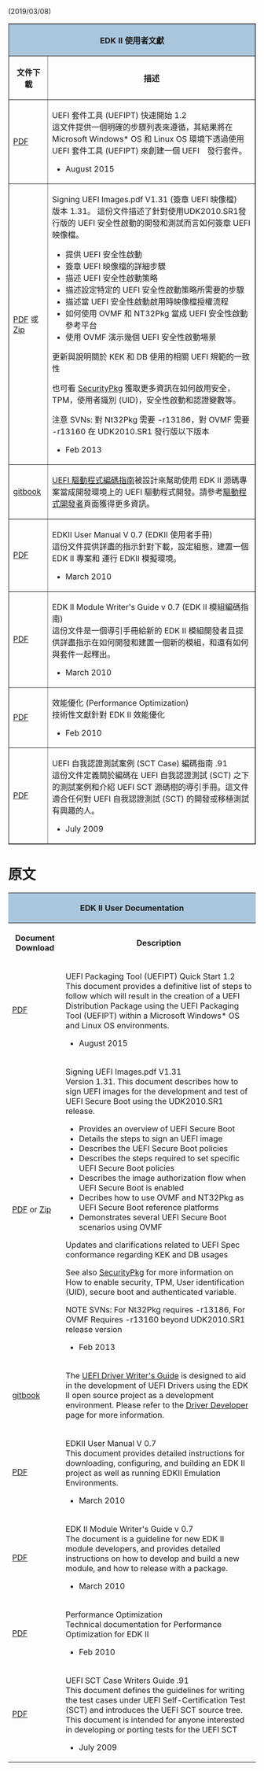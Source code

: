 (2019/03/08)
<div class="t_projects">
<table border="1">
<tr><th colspan="4" style="background-color:#a9c6dd">EDK II 使用者文獻</th></tr>
<tr>
<th>文件下載</th>
<th>描述</th>
</tr>
<tr>
    <td>
[https://github.com/tianocore-docs/Docs/raw/master/User_Docs/UEFI-PackagingToolQuickStartGuideRev_1_2.pdf PDF]

    </td>

    <td>
UEFI 套件工具 (UEFIPT) 快速開始 1.2 <br>

這文件提供一個明確的步驟列表來遵循，其結果將在 Microsoft Windows* OS 和 Linux OS 環境下透過使用 UEFI 套件工具 (UEFIPT) 來創建一個 UEFI　發行套件。
* August 2015
    </td>
</tr>



<tr>
    <td> 
[https://github.com/tianocore-docs/Docs/raw/master/User_Docs/SigningUefiImages%20-v1dot31.pdf PDF ] 或
[https://github.com/tianocore-docs/Docs/raw/master/User_Docs/SigningUefiImages%20-v1dot31.zip Zip]

    </td>

    <td>
Signing UEFI Images.pdf V1.31 (簽章 UEFI 映像檔)<br>
版本 1.31。 這份文件描述了針對使用UDK2010.SR1發行版的 UEFI 安全性啟動的開發和測試而言如何簽章 UEFI 映像檔。 

*   提供 UEFI 安全性啟動 
*   簽章 UEFI 映像檔的詳細步驟
*   描述 UEFI 安全性啟動策略 
*   描述設定特定的 UEFI 安全性啟動策略所需要的步驟
*   描述當 UEFI 安全性啟動啟用時映像檔授權流程
*   如何使用 OVMF 和 NT32Pkg 當成 UEFI 安全性啟動參考平台
*   使用 OVMF 演示幾個 UEFI 安全性啟動場景
更新與說明關於 KEK 和 DB 使用的相關 UEFI 規範的一致性


也可看 [[SecurityPkg]] 獲取更多資訊在如何啟用安全，TPM，使用者識別 (UID)，安全性啟動和認證變數等。

注意 SVNs: 對 Nt32Pkg 需要 -r13186，對 OVMF 需要 -r13160 在 UDK2010.SR1 發行版以下版本

* Feb 2013
    </td>
</tr>

<tr>
    <td>
[https://legacy.gitbook.com/book/edk2-docs/edk-ii-uefi-driver-writer-s-guide/details gitbook]
    </td>

    <td>
[[UEFI Driver Writer's Guide|UEFI 驅動程式編碼指南]]被設計來幫助使用 EDK II 源碼專案當成開發環境上的 UEFI 驅動程式開發。請參考[[Driver Developer|驅動程式開發者]]頁面獲得更多資訊。 
    </td>
</tr>

<tr>
    <td>
[https://github.com/tianocore-docs/Docs/raw/master/User_Docs/EDK_II_UserManual_0_7.pdf PDF]
    </td>

    <td>
EDKII User Manual V 0.7 (EDKII 使用者手冊)<br>
這份文件提供詳盡的指示針對下載，設定組態，建置一個 EDK II 專案和 運行 EDKII 模擬環境。

* March 2010
    </td>
</tr>

<tr>
    <td>
[https://github.com/tianocore-docs/Docs/raw/master/User_Docs/EDK_II%20Module%20Writer_s%20Guide_0_7.pdf PDF]
    </td>

    <td>
EDK II Module Writer's Guide v 0.7 (EDK II 模組編碼指南)<br>
這份文件是一個導引手冊給新的 EDK II 模組開發者且提供詳盡指示在如何開發和建置一個新的模組，和還有如何與套件一起釋出。

* March 2010
    </td>
</tr>


<tr>
    <td>
[https://github.com/tianocore-docs/Docs/raw/master/User_Docs/PerformanceOptimization_1_0.pdf  PDF]

    </td>

    <td>
效能優化 (Performance Optimization) <br>
技術性文獻針對 EDK II 效能優化

* Feb 2010
    </td>
</tr>
<tr>
    <td>
[https://github.com/tianocore-docs/Docs/raw/master/User_Docs/UEFI%20SCT%20Case%20Writers%20Guide_0_91.pdf PDF ]
    </td>

    <td>
UEFI 自我認證測試案例 (SCT Case) 編碼指南 .91 <br>
這份文件定義關於編碼在 UEFI 自我認證測試 (SCT) 之下的測試案例和介紹 UEFI SCT 源碼樹的導引手冊。這文件適合任何對 UEFI 自我認證測試 (SCT) 的開發或移植測試有興趣的人。
* July 2009
    </td>
</tr>

<!--
<tr>
    <td>
之前的 UDK 發行版
    </td>

    <td>
[[EdkII_dashboard| EDK II 儀錶板頁面]]
    </td>
</tr>
<tr></tr>
-->

</table>

= 原文 =
<div class="t_projects">
<table>
<tr><th colspan="4" style="background-color:#a9c6dd">EDK II User Documentation</th></tr>
<tr>
<th>Document Download</th>
<th>Description</th>
</tr>
<tr>
    <td>
[https://github.com/tianocore-docs/Docs/raw/master/User_Docs/UEFI-PackagingToolQuickStartGuideRev_1_2.pdf PDF]

    </td>

    <td>
UEFI Packaging Tool (UEFIPT) Quick Start 1.2 <br>

This document provides a definitive list of steps to follow which will result in the creation of a UEFI Distribution Package using the UEFI Packaging Tool (UEFIPT) within a Microsoft Windows* OS and Linux OS environments.
* August 2015
    </td>
</tr>



<tr>
    <td>
[https://github.com/tianocore-docs/Docs/raw/master/User_Docs/SigningUefiImages%20-v1dot31.pdf PDF ] or
[https://github.com/tianocore-docs/Docs/raw/master/User_Docs/SigningUefiImages%20-v1dot31.zip Zip]

    </td>

    <td>
Signing UEFI Images.pdf V1.31 <br>
Version 1.31. This document describes how to sign UEFI images for the development and test of UEFI Secure Boot using the UDK2010.SR1 release.

*	Provides an overview of UEFI Secure Boot 
*	Details the steps to sign an UEFI image 
*	Describes the UEFI Secure Boot policies 
*	Describes the steps required to set specific UEFI Secure Boot policies 
*	Describes the image authorization flow when UEFI Secure Boot is enabled
*	Decribes how to use OVMF and NT32Pkg as UEFI Secure Boot reference platforms
*	Demonstrates several UEFI Secure Boot scenarios using OVMF
Updates and clarifications related to UEFI Spec conformance regarding KEK and DB usages


See also [[SecurityPkg]] for more information on How to enable security, TPM, User identification (UID), secure boot and authenticated variable.

NOTE SVNs: For Nt32Pkg requires -r13186, For OVMF Requires -r13160 beyond UDK2010.SR1 release version

* Feb 2013
    </td>
</tr>

<tr>
    <td>
[https://legacy.gitbook.com/book/edk2-docs/edk-ii-uefi-driver-writer-s-guide/details gitbook]
    </td>

    <td>
The [[UEFI Driver Writer's Guide]] is designed to aid in the development of UEFI Drivers using the EDK II open source project as a development environment. Please refer to the [[Driver Developer]] page for more information.
    </td>
</tr>

<tr>
    <td>
[https://github.com/tianocore-docs/Docs/raw/master/User_Docs/EDK_II_UserManual_0_7.pdf PDF]
    </td>

    <td>
EDKII User Manual V 0.7 <br>
This document provides detailed instructions for downloading, configuring, and building an EDK II project as well as running EDKII Emulation Environments.

* March 2010
    </td>
</tr>

<tr>
    <td>
[https://github.com/tianocore-docs/Docs/raw/master/User_Docs/EDK_II%20Module%20Writer_s%20Guide_0_7.pdf PDF]
    </td>

    <td>
EDK II Module Writer's Guide v 0.7<br>
The document is a guideline for new EDK II module developers, and provides detailed instructions on how to develop and build a new module, and
how to release with a package.

* March 2010
    </td>
</tr>


<tr>
    <td>
[https://github.com/tianocore-docs/Docs/raw/master/User_Docs/PerformanceOptimization_1_0.pdf  PDF]

    </td>

    <td>
Performance Optimization <br>
Technical documentation for Performance Optimization for EDK II

* Feb 2010
    </td>
</tr>
<tr>
    <td>
[https://github.com/tianocore-docs/Docs/raw/master/User_Docs/UEFI%20SCT%20Case%20Writers%20Guide_0_91.pdf PDF ]
    </td>

    <td>
UEFI SCT Case Writers Guide .91 <br>
This document defines the guidelines for writing the test cases under UEFI Self-Certification Test (SCT) and introduces the UEFI SCT source tree. This document is intended for anyone interested in developing or porting tests for the UEFI SCT
* July 2009
    </td>
</tr>

<!--
<tr>
    <td>
Previous UDK Releases
    </td>

    <td>
[[EdkII_dashboard| EDK II Dashboard Page]]
    </td>
</tr>
<tr></tr>
-->

</table>